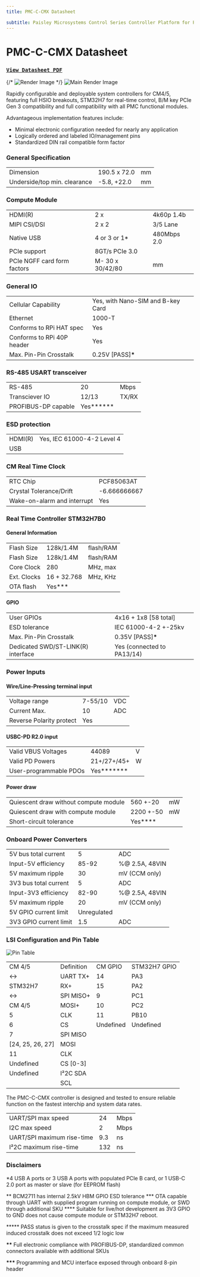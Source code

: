 ```yaml
---
title: PMC-C-CMX Datasheet

subtitle: Paisley Microsystems Control Series Controller Platform for Pi Compute Modules
---
```


# PMC-C-CMX Datasheet

### [`View Datasheet PDF`](https://assets.paisleymicro.com/PMC-C-CMX%20Datasheet.pdf)

{/* ![Render Image](/corner-render.png) */}
![Main Render Image](/isometric-render.png)

Rapidly configurable and deployable system controllers for CM4/5, featuring full HSIO breakouts, STM32H7 for real-time control, B/M key PCIe Gen 3 compatibility and full compatibility with all PMC functional modules.

Advantageous implementation features include:

- Minimal electronic configuration needed for nearly any application
- Logically ordered and labeled IO/management pins
- Standardized DIN rail compatible form factor

### General Specification

|                              |              |     |
| ---------------------------- | ------------ | --- |
| Dimension                    | 190.5 x 72.0 | mm  |
| Underside/top min. clearance | -5.8, +22.0  | mm  |

### Compute Module

|                             |                  |             |
| --------------------------- | ---------------- | ----------- |
| HDMI(R)                     | 2 x              | 4k60p 1.4b  |
| MIPI CSI/DSI                | 2 x 2            | 3/5 Lane    |
| Native USB                  | 4 or 3 or 1\*    | 480Mbps 2.0 |
| PCIe support                | 8GT/s PCIe 3.0   |             |
| PCIe NGFF card form factors | M- 30 x 30/42/80 | mm          |

### General IO

|                            |                                   |
| -------------------------- | --------------------------------- |
| Cellular Capability        | Yes, with Nano-SIM and B-key Card |
| Ethernet                   | 1000-T                            |
| Conforms to RPi HAT spec   | Yes                               |
| Conforms to RPi 40P header | Yes                               |
| Max. Pin-Pin Crosstalk     | 0.25V [PASS]**\***                |

### RS-485 USART transceiver

|                     |             |       |
| ------------------- | ----------- | ----- |
| RS-485              | 20          | Mbps  |
| Transciever IO      | 12/13       | TX/RX |
| PROFIBUS-DP capable | Yes**\*\*** |       |

### ESD protection

|         |                            |
| ------- | -------------------------- |
| HDMI(R) | Yes, IEC 61000-4-2 Level 4 |
| USB     |                            |

### CM Real Time Clock

|                             |              |
| --------------------------- | ------------ |
| RTC Chip                    | PCF85063AT   |
| Crystal Tolerance/Drift     | -6.666666667 |
| Wake-on-alarm and interrupt | Yes          |

### Real Time Controller STM32H7B0

#### General Information

|             |             |           |
| ----------- | ----------- | --------- |
| Flash Size  | 128k/1.4M   | flash/RAM |
| Flash Size  | 128k/1.4M   | flash/RAM |
| Core Clock  | 280         | MHz, max  |
| Ext. Clocks | 16 + 32.768 | MHz, KHz  |
| OTA flash   | Yes\*\*\*   |           |

#### GPIO

|                                    |                            |
| ---------------------------------- | -------------------------- |
| User GPIOs                         | 4x16 + 1x8 \[58 total\]    |
| ESD tolerance                      | IEC 61000-4-2 +-25kv       |
| Max. Pin-Pin Crosstalk             | 0.35V \[PASS\]**\***       |
| Dedicated SWD/ST-LINK(R) interface | Yes (connected to PA13/14) |

### Power Inputs

#### Wire/Line-Pressing terminal input

|                          |         |     |
| ------------------------ | ------- | --- |
| Voltage range            | 7-55/10 | VDC |
| Current Max.             | 10      | ADC |
| Reverse Polarity protect | Yes     |     |

#### USBC-PD R2.0 input

|                        |               |     |
| ---------------------- | ------------- | --- |
| Valid VBUS Voltages    | 44089         | V   |
| Valid PD Powers        | 21+/27+/45+   | W   |
| User-programmable PDOs | Yes**\*\*\*** |     |

#### Power draw

|                                       |             |     |
| ------------------------------------- | ----------- | --- |
| Quiescent draw without compute module | 560 +-20    | mW  |
| Quiescent draw with compute module    | 2200 +-50   | mW  |
| Short-circuit tolerance               | Yes\*\*\*\* |     |

### Onboard Power Converters

|                        |             |                |
| ---------------------- | ----------- | -------------- |
| 5V bus total current   | 5           | ADC            |
| Input-5V efficiency    | 85-92       | %@ 2.5A, 48VIN |
| 5V maximum ripple      | 30          | mV (CCM only)  |
| 3V3 bus total current  | 5           | ADC            |
| Input-3V3 efficiency   | 82-90       | %@ 2.5A, 48VIN |
| 5V maximum ripple      | 20          | mV (CCM only)  |
| 5V GPIO current limit  | Unregulated |                |
| 3V3 GPIO current limit | 1.5         | ADC            |

### LSI Configuration and Pin Table

![Pin Table](/images/pmc/pmc-c-cmx-pinout.jpg)

|                   |            |           |              |
| ----------------- | ---------- | --------- | ------------ |
| CM 4/5            | Definition | CM GPIO   | STM32H7 GPIO |
| ↔                 | UART TX+   | 14        | PA3          |
| STM32H7           | RX+        | 15        | PA2          |
| ↔                 | SPI MISO+  | 9         | PC1          |
| CM 4/5            | MOSI+      | 10        | PC2          |
| 5                 | CLK        | 11        | PB10         |
| 6                 | CS         | Undefined | Undefined    |
| 7                 | SPI MISO   |           |              |
| \[24, 25, 26, 27] | MOSI       |           |              |
| 11                | CLK        |           |              |
| Undefined         | CS \[0-3]  |           |              |
| Undefined         | I²2C SDA   |           |              |
|                   | SCL        |           |              |

The PMC-C-CMX controller is designed and tested to ensure reliable function on the fastest interchip and system data rates.

|                            |     |      |
| -------------------------- | --- | ---- |
| UART/SPI max speed         | 24  | Mbps |
| I2C max speed              | 2   | Mbps |
| UART/SPI maximum rise-time | 9.3 | ns   |
| I²2C maximum rise-time     | 132 | ns   |

### Disclaimers

\*4 USB A ports or 3 USB A ports with populated PCIe B card, or 1 USB-C 2.0 port as master or slave (for EEPROM flash)

** BCM2711 has internal 2.5kV HBM GPIO ESD tolerance \*** OTA capable through UART with supplied program running on compute module, or SWD through additional SKU \*\*\*\* Suitable for live/hot development as 3V3 GPIO to GND does not cause compute module or STM32H7 reboot.

\*\*\*\*\* PASS status is given to the crosstalk spec if the maximum measured induced crosstalk does not exceed 1/2 logic low

**\*\*** Full electronic compliance with PROFIBUS-DP, standardized common connectors available with additional SKUs

**\*\*\*** Programming and MCU interface exposed through onboard 8-pin header
